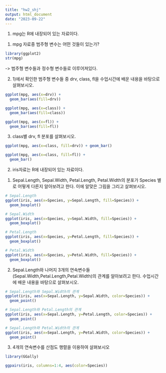 ---
title: "hw2_shj"
output: html_document
date: "2023-09-22"
---
 1. mpg는 R에 내장되어 있는 자료이다.
1) mpg 자료중 범주형 변수는 어떤 것들이 있는가?

```{r}
library(ggplot2) 
str(mpg)
```
-> 범주형 변수들과 정수형 변수들로 이루어져있다. 


2) 1)에서 확인한 범주형 변수들 중 drv, class, fl을 수업시간에 배운 내용을 바탕으로 살펴보시오.
```{r}

ggplot(mpg, aes(x=drv)) +
  geom_bar(aes(fill=drv))
```

```{r}
ggplot(mpg, aes(x=class)) +
  geom_bar(aes(fill=class))
```

```{r}
ggplot(mpg, aes(x=fl)) +
  geom_bar(aes(fill=fl))
```

3) class별 drv, fl 분포를 살펴보시오.

```{r}
ggplot(mpg, aes(x=class, fill=drv)) + geom_bar()
```

```{r}
ggplot(mpg, aes(x=class, fill=fl)) +
  geom_bar()
```


2. iris자료는 R에 내장되어 있는 자료이다.
1) Sepal.Length, Sepal.Width, Petal.Length, Petal.Width의 분포가 Species 별로 어떻게 다른지 알아보려고 한다. 이에 알맞은 그림을 그리고 살펴보시오.

```{r}
# Sepal.Length 
ggplot(iris, aes(x=Species, y=Sepal.Length, fill=Species)) +
  geom_boxplot() 

# Sepal.Width 
ggplot(iris, aes(x=Species, y=Sepal.Width, fill=Species)) +
  geom_boxplot() 

# Petal.Length 
ggplot(iris, aes(x=Species, y=Petal.Length, fill=Species)) +
  geom_boxplot() 

# Petal.Width 
ggplot(iris, aes(x=Species, y=Petal.Width, fill=Species)) +
  geom_boxplot() 
```

2) Sepal.Length와 나머지 3개의 연속변수들 (Sepal.Width,Petal.Length,Petal.Width)의 관계를 알아보려고 한다. 수업시간에 배운 내용을 바탕으로 살펴보시오.

```{r}
# Sepal.Length와 Sepal.Width의 관계
ggplot(iris, aes(x=Sepal.Length, y=Sepal.Width, color=Species)) +
  geom_point() 

# Sepal.Length와 Petal.Length의 관계
ggplot(iris, aes(x=Sepal.Length, y=Petal.Length, color=Species)) +
  geom_point() 

# Sepal.Length와 Petal.Width의 관계
ggplot(iris, aes(x=Sepal.Length, y=Petal.Width, color=Species)) +
  geom_point() 

```



3) 4개의 연속변수를 산점도 행렬을 이용하여 살펴보시오

```{r}
library(GGally)

ggpairs(iris, columns=1:4, aes(color=Species))

```

